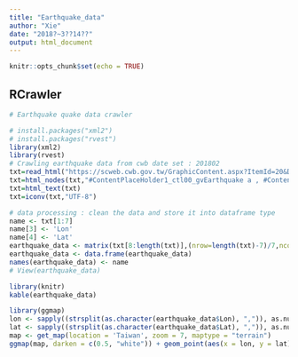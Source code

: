 ```yaml
---
title: "Earthquake_data"
author: "Xie"
date: "2018?~3??14??"
output: html_document
---
```


```r
knitr::opts_chunk$set(echo = TRUE)
```

## RCrawler

```r

# Earthquake quake data crawler

# install.packages("xml2")
# install.packages("rvest")
library(xml2)
library(rvest)
# Crawling earthquake data from cwb date set : 201802
txt=read_html("https://scweb.cwb.gov.tw/GraphicContent.aspx?ItemId=20&Date=201802&t=23d140a6-96f1-420f-b57f-6eee751cd48b")
txt=html_nodes(txt,"#ContentPlaceHolder1_ctl00_gvEarthquake a , #ContentPlaceHolder1_ctl00_gvEarthquake th")  
txt=html_text(txt)   
txt=iconv(txt,"UTF-8")

# data processing : clean the data and store it into dataframe type
name <- txt[1:7]
name[3] <- 'Lon'
name[4] <- 'Lat'
earthquake_data <- matrix(txt[8:length(txt)],(nrow=length(txt)-7)/7,ncol=7,byrow= TRUE)
earthquake_data <- data.frame(earthquake_data)
names(earthquake_data) <- name
# View(earthquake_data)

library(knitr)
kable(earthquake_data)

library(ggmap)
lon <- sapply((strsplit(as.character(earthquake_data$Lon), ",")), as.numeric)
lat <- sapply((strsplit(as.character(earthquake_data$Lat), ",")), as.numeric)
map <- get_map(location = 'Taiwan', zoom = 7, maptype = "terrain")
ggmap(map, darken = c(0.5, "white")) + geom_point(aes(x = lon, y = lat),size=2,color = 'dark blue',data = earthquake_data)

```

